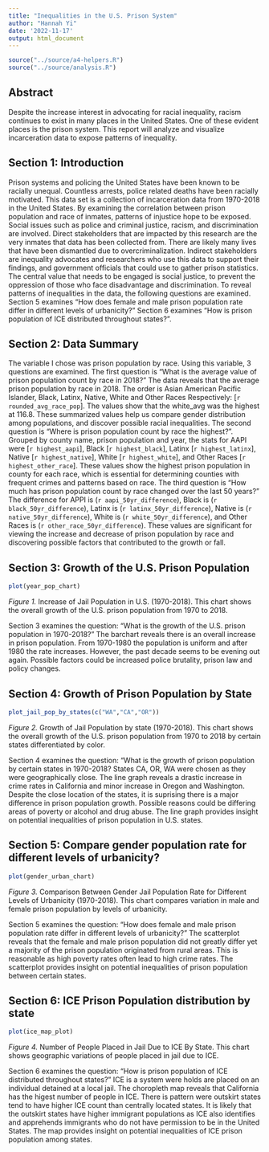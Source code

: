 ```yaml
---
title: "Inequalities in the U.S. Prison System"
author: "Hannah Yi"
date: '2022-11-17'
output: html_document
---
```


```r
source("../source/a4-helpers.R")
source("../source/analysis.R")
```

## Abstract 
Despite the increase interest in advocating for racial inequality, racism continues to exist in many places in the United States. One of these evident places is the prison system. This report will analyze and visualize incarceration data to expose patterns of inequality.

## Section 1: Introduction
Prison systems and policing the United States have been known to be 
racially unequal. Countless arrests, police related deaths have been racially motivated. This data set is a collection of incarceration data from 1970-2018 in the United States. By examining the correlation between prison population and race of inmates, patterns of injustice hope to be exposed. Social issues such as police and criminal justice, racism, and discrimination are involved. Direct stakeholders that are impacted by this research are the very inmates that data has been collected from. There are likely many lives that have been dismantled due to overcriminalization. Indirect stakeholders are inequality advocates and researchers who use this data to support their findings, and government officials that could use to gather prison statistics. The central value that needs to be engaged is social justice, to prevent the oppression of those who face disadvantage and discrimination. To reveal patterns of inequalities in the data, the following questions are examined. Section 5 examines "How does female and male prison population rate differ in different levels of urbanicity?" Section 6 examines "How is prison population of ICE distributed throughout states?".

## Section 2: Data Summary
The variable I chose was prison population by race. Using this variable, 3 questions are examined. The first question is "What is the average value of prison population count by race in 2018?" The data reveals that the average prison population by race in 2018. The order is Asian American Pacific Islander, Black, Latinx, Native, White and Other Races Respectively: [`r rounded_avg_race_pop`]. The values show that the white_avg was the highest at 116.8. These summarized values help us compare gender distribution among populations, and discover possible racial inequalities. The second question is "Where is prison population count by race the highest?". Grouped by county name, prison population and year, the stats for AAPI were [`r highest_aapi`], Black [`r highest_black`], Latinx  [`r highest_latinx`], Native [`r highest_native`], White [`r highest_white`], and Other Races [`r highest_other_race`]. These values show the highest prison population in county for each race, which is essential for determining counties with frequent crimes and patterns based on race. The third question is "How much has prison population count by race changed over the last 50 years?" The difference for APPI is (`r aapi_50yr_difference`), Black is (`r black_50yr_difference`), Latinx is (`r latinx_50yr_difference`), Native is (`r native_50yr_difference`), White is (`r white_50yr_difference`), and Other Races is (`r other_race_50yr_difference`). These values are significant for viewing the increase and decrease of prison population by race and discovering possible factors that contributed to the growth or fall.

## Section 3: Growth of the U.S. Prison Population
```r
plot(year_pop_chart)
```

*Figure 1.* Increase of Jail Population in U.S. (1970-2018). This chart shows the overall growth of the U.S. prison population from 1970 to 2018.

Section 3 examines the question: "What is the growth of the U.S. prison population in 1970-2018?" The barchart reveals there is an overall increase in prison population. From 1970-1980 the population is uniform and after 1980 the rate increases. However, the past decade seems to be evening out again. Possible factors could be increased police brutality, prison law and policy changes.

## Section 4: Growth of Prison Population by State 
```r
plot_jail_pop_by_states(c("WA","CA","OR"))
```

*Figure 2.* Growth of Jail Population by state (1970-2018). This chart shows the 
overall growth of the U.S. prison population from 1970 to 2018 by certain states differentiated by color.

Section 4 examines the question: "What is the growth of prison population by certain states in 1970-2018? States CA, OR, WA were chosen as they were geographically close. The line graph reveals a drastic increase in crime rates in California and minor increase in Oregon and Washington. Despite the close location of the states, it is suprising there is a major difference in prison population growth. Possible reasons could be differing areas of poverty or alcohol and drug abuse. The line graph provides insight on potential inequalities of prison population in U.S. states. 


## Section 5: Compare gender population rate for different levels of urbanicity?
```r
plot(gender_urban_chart)
```

*Figure 3.* Comparison Between Gender Jail Population Rate for Different Levels of Urbanicity (1970-2018). This chart compares variation in male and female prison population by levels of urbanicity.

Section 5 examines the question: "How does female and male prison population rate differ in different levels of urbanicity?" The scatterplot reveals that the female and male prison population did not greatly differ yet a majority of the prison population originated from rural areas. This is reasonable as high poverty rates often lead to high crime rates. The scatterplot provides insight on potential inequalities of prison population between certain states. 

## Section 6: ICE Prison Population distribution by state 
```r
plot(ice_map_plot)
```

*Figure 4.* Number of People Placed in Jail Due to ICE By State. This chart shows geographic variations of people placed in jail due to ICE.

Section 6 examines the question: "How is prison population of ICE distributed throughout states?" ICE is a system were holds are placed on an individual detained at a local jail. The choropleth map reveals that California has the higest number of people in ICE. There is pattern were outskirt states tend to have higher ICE count than centrally located states. It is likely that the outskirt states have higher immigrant populations as ICE also identifies and apprehends immigrants who do not have permission to be in the United States. The map provides insight on potential inequalities of ICE prison population among states. 
